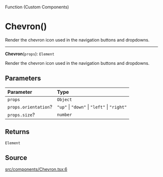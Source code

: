 <SectionTitle>Function (Custom Components)</SectionTitle>

# Chevron()

<Description>
Render the chevron icon used in the navigation buttons and dropdowns.
</Description>

---

<a id="undefined" name="undefined"></a>

<SignatureMemberIdentifier>**Chevron**(`props`): `Element`</SignatureMemberIdentifier>

Render the chevron icon used in the navigation buttons and dropdowns.

## Parameters

| Parameter | Type |
| :------ | :------ |
| `props` | `Object` |
| `props.orientation`? | `"up"` \| `"down"` \| `"left"` \| `"right"` |
| `props.size`? | `number` |

## Returns

`Element`

## Source

[src/components/Chevron.tsx:6](https://github.com/gpbl/react-day-picker/blob/next/src/components/Chevron.tsx#L6)
